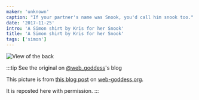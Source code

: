 ```yaml
---
maker: 'unknown'
caption: "If your partner's name was Snook, you'd call him snook too."
date: '2017-11-25'
intro: 'A Simon shirt by Kris for her Snook'
title: 'A Simon shirt by Kris for her Snook'
tags: ['simon']
---
```


<!-- truncate -->

![View of the back](https://posts.freesewing.org/uploads/simon_on_snook_high_back_405a53e578.jpg 'View of the back')

:::tip See the original on [@web_goddess](/users/web_goddess)'s blog

This picture is from [this blog post](https://www.web-goddess.org/archive/18117)
on [web-goddess.org](https://www.web-goddess.org/).

It is reposted here with permission.
:::
